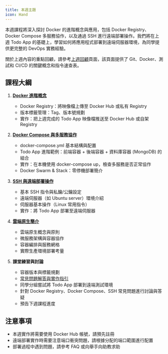 ```yaml
---
title: 本週主題
icon: Hand
---
```



本週課程將深入探討 Docker 的進階概念與應用，包括 Docker Registry、Docker Compose 多服務協作，以及通過 SSH 進行遠端部署操作。我們將在上週 Todo App 的基礎上，學習如何將應用程式部署到遠端伺服器環境，為同學提供更完整的 DevOps 實務經驗。

關於上週內容的重點回顧，請參考[上週回顧](/docs/week2/review-week1)頁面，該頁面提供了 Git、Docker、測試和 CI/CD 的關鍵概念和指令速查表。

## 課程大綱

1. [**Docker 進階概念**](/docs/week2/docker-registry)
   - Docker Registry：將映像檔上傳至 Docker Hub 或私有 Registry
   - 版本標籤管理：Tag、版本號規劃
   - 實作：把上週完成的 Todo App 映像檔推送至 Docker Hub 或自架 Registry

2. [**Docker Compose 與多服務協作**](/docs/week2/docker-compose)
   - docker-compose.yml 基本結構與配置
   - Todo App 進階範例：前端容器 + 後端容器 + 資料庫容器 (MongoDB) 的組合
   - 實作：在本機使用 docker-compose up，檢查多服務是否正常協作
   - Docker Swarm & Stack：零停機部署簡介

3. [**SSH 與遠端部署操作**](/docs/week2/ssh-deploy)
   - 基本 SSH 指令與私鑰/公鑰設定
   - 遠端伺服器（如 Ubuntu server）環境介紹
   - 伺服器基本操作（Linux 常用指令）
   - 實作：將 Todo App 部署至遠端伺服器

4. [**雲端原生簡介**](/docs/week2/cloud-native)
   - 雲端原生概念與原則
   - 微服務架構與容器協作
   - 容器編排與服務網格
   - 實際生產環境部署考量

5. **課堂練習與討論**
   - 容器版本與標籤規劃
   - [常見問題解答與實作指引](/docs/week2/qa-discussion)
   - 同學分組嘗試將 Todo App 部署到遠端測試環境
   - 針對 Docker Registry、Docker Compose、SSH 常見問題進行討論與答疑
   - 預告下週課程進度

## 注意事項

- 本週實作將需要使用 Docker Hub 帳號，請預先註冊
- 遠端部署實作時需要注意端口衝突問題，請根據分配的端口範圍進行配置
- 部署過程中遇到問題，請參考 FAQ 或向舉手向助教求助
